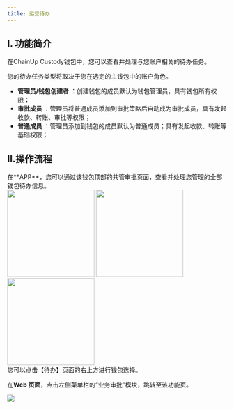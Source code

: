 ```yaml
---
title: 运营待办
---
```


## I. 功能简介

在ChainUp Custody钱包中，您可以查看并处理与您账户相关的待办任务。

您的待办任务类型将取决于您在选定的主钱包中的账户角色。
- **管理员/钱包创建者** ：创建钱包的成员默认为钱包管理员，具有钱包所有权限；
- **审批成员** ：管理员将普通成员添加到审批策略后自动成为审批成员，具有发起收款、转账、审批等权限；
- **普通成员** ：管理员添加到钱包的成员默认为普通成员；具有发起收款、转账等基础权限；


## II.操作流程

<Steps>
<Step title="查看待办信息">
在**APP**，您可以通过该钱包顶部的共管审批页面，查看并处理您管理的全部钱包待办信息。
<div className="w-full flex items-center justify-center">
    <CardGroup cols={3}>
    <img src="/images/user-guide/todo1cn.png" width="200"/>
    <img src="/images/user-guide/todo2cn.png" width="200"/>
    <img src="/images/user-guide/todo3cn.png" width="200"/>
    </CardGroup>
</div>

<Tip>
您可以点击【待办】页面的右上方进行钱包选择。 
</Tip>

在**Web 页面**，点击左侧菜单栏的“业务审批”模块，跳转至该功能页。
<div className="w-full flex items-center justify-center">
    <img src="/images/user-guide/todo4cn.png" />
</div>

</Step>
</Steps>


